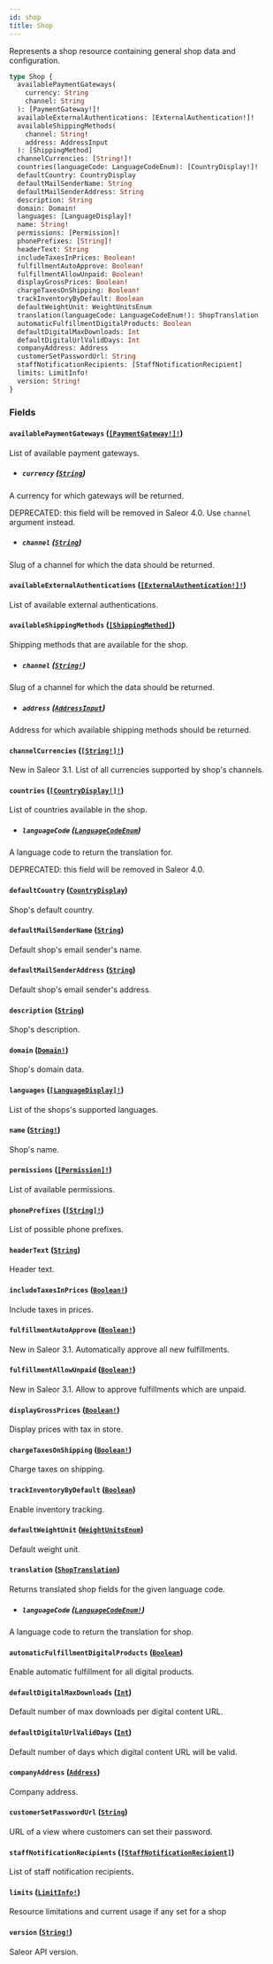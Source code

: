 ```yaml
---
id: shop
title: Shop
---
```


Represents a shop resource containing general shop data and configuration.

```graphql
type Shop {
  availablePaymentGateways(
    currency: String
    channel: String
  ): [PaymentGateway!]!
  availableExternalAuthentications: [ExternalAuthentication!]!
  availableShippingMethods(
    channel: String!
    address: AddressInput
  ): [ShippingMethod]
  channelCurrencies: [String!]!
  countries(languageCode: LanguageCodeEnum): [CountryDisplay!]!
  defaultCountry: CountryDisplay
  defaultMailSenderName: String
  defaultMailSenderAddress: String
  description: String
  domain: Domain!
  languages: [LanguageDisplay]!
  name: String!
  permissions: [Permission]!
  phonePrefixes: [String]!
  headerText: String
  includeTaxesInPrices: Boolean!
  fulfillmentAutoApprove: Boolean!
  fulfillmentAllowUnpaid: Boolean!
  displayGrossPrices: Boolean!
  chargeTaxesOnShipping: Boolean!
  trackInventoryByDefault: Boolean
  defaultWeightUnit: WeightUnitsEnum
  translation(languageCode: LanguageCodeEnum!): ShopTranslation
  automaticFulfillmentDigitalProducts: Boolean
  defaultDigitalMaxDownloads: Int
  defaultDigitalUrlValidDays: Int
  companyAddress: Address
  customerSetPasswordUrl: String
  staffNotificationRecipients: [StaffNotificationRecipient]
  limits: LimitInfo!
  version: String!
}
```

### Fields

#### `availablePaymentGateways` ([`[PaymentGateway!]!`](/developer/api-reference/objects/payment-gateway))

List of available payment gateways.

- ##### `currency` ([`String`](/developer/api-reference/scalars/string))

A currency for which gateways will be returned.

DEPRECATED: this field will be removed in Saleor 4.0. Use `channel` argument instead.

- ##### `channel` ([`String`](/developer/api-reference/scalars/string))

Slug of a channel for which the data should be returned.

#### `availableExternalAuthentications` ([`[ExternalAuthentication!]!`](/developer/api-reference/objects/external-authentication))

List of available external authentications.

#### `availableShippingMethods` ([`[ShippingMethod]`](/developer/api-reference/objects/shipping-method))

Shipping methods that are available for the shop.

- ##### `channel` ([`String!`](/developer/api-reference/scalars/string))

Slug of a channel for which the data should be returned.

- ##### `address` ([`AddressInput`](/developer/api-reference/inputs/address-input))

Address for which available shipping methods should be returned.

#### `channelCurrencies` ([`[String!]!`](/developer/api-reference/scalars/string))

New in Saleor 3.1. List of all currencies supported by shop's channels.

#### `countries` ([`[CountryDisplay!]!`](/developer/api-reference/objects/country-display))

List of countries available in the shop.

- ##### `languageCode` ([`LanguageCodeEnum`](/developer/api-reference/enums/language-code-enum))

A language code to return the translation for.

DEPRECATED: this field will be removed in Saleor 4.0.

#### `defaultCountry` ([`CountryDisplay`](/developer/api-reference/objects/country-display))

Shop's default country.

#### `defaultMailSenderName` ([`String`](/developer/api-reference/scalars/string))

Default shop's email sender's name.

#### `defaultMailSenderAddress` ([`String`](/developer/api-reference/scalars/string))

Default shop's email sender's address.

#### `description` ([`String`](/developer/api-reference/scalars/string))

Shop's description.

#### `domain` ([`Domain!`](/developer/api-reference/objects/domain))

Shop's domain data.

#### `languages` ([`[LanguageDisplay]!`](/developer/api-reference/objects/language-display))

List of the shops's supported languages.

#### `name` ([`String!`](/developer/api-reference/scalars/string))

Shop's name.

#### `permissions` ([`[Permission]!`](/developer/api-reference/objects/permission))

List of available permissions.

#### `phonePrefixes` ([`[String]!`](/developer/api-reference/scalars/string))

List of possible phone prefixes.

#### `headerText` ([`String`](/developer/api-reference/scalars/string))

Header text.

#### `includeTaxesInPrices` ([`Boolean!`](/developer/api-reference/scalars/boolean))

Include taxes in prices.

#### `fulfillmentAutoApprove` ([`Boolean!`](/developer/api-reference/scalars/boolean))

New in Saleor 3.1. Automatically approve all new fulfillments.

#### `fulfillmentAllowUnpaid` ([`Boolean!`](/developer/api-reference/scalars/boolean))

New in Saleor 3.1. Allow to approve fulfillments which are unpaid.

#### `displayGrossPrices` ([`Boolean!`](/developer/api-reference/scalars/boolean))

Display prices with tax in store.

#### `chargeTaxesOnShipping` ([`Boolean!`](/developer/api-reference/scalars/boolean))

Charge taxes on shipping.

#### `trackInventoryByDefault` ([`Boolean`](/developer/api-reference/scalars/boolean))

Enable inventory tracking.

#### `defaultWeightUnit` ([`WeightUnitsEnum`](/developer/api-reference/enums/weight-units-enum))

Default weight unit.

#### `translation` ([`ShopTranslation`](/developer/api-reference/objects/shop-translation))

Returns translated shop fields for the given language code.

- ##### `languageCode` ([`LanguageCodeEnum!`](/developer/api-reference/enums/language-code-enum))

A language code to return the translation for shop.

#### `automaticFulfillmentDigitalProducts` ([`Boolean`](/developer/api-reference/scalars/boolean))

Enable automatic fulfillment for all digital products.

#### `defaultDigitalMaxDownloads` ([`Int`](/developer/api-reference/scalars/int))

Default number of max downloads per digital content URL.

#### `defaultDigitalUrlValidDays` ([`Int`](/developer/api-reference/scalars/int))

Default number of days which digital content URL will be valid.

#### `companyAddress` ([`Address`](/developer/api-reference/objects/address))

Company address.

#### `customerSetPasswordUrl` ([`String`](/developer/api-reference/scalars/string))

URL of a view where customers can set their password.

#### `staffNotificationRecipients` ([`[StaffNotificationRecipient]`](/developer/api-reference/objects/staff-notification-recipient))

List of staff notification recipients.

#### `limits` ([`LimitInfo!`](/developer/api-reference/objects/limit-info))

Resource limitations and current usage if any set for a shop

#### `version` ([`String!`](/developer/api-reference/scalars/string))

Saleor API version.
